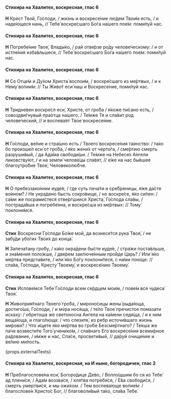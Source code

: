 #### Стихира на Хвалитех, воскресная, глас 6

**Н** Крест Твой, Го́споди, / жизнь и воскресе́ние лю́дем Твои́м есть, / и наде́ющеся нань, // Тебе́ воскре́сшаго Бо́га на́шего пое́м: поми́луй нас.

#### Стихира на Хвалитех, воскресная, глас 6

**Н** Погребе́ние Твое́, Влады́ко, / рай отве́рзе ро́ду челове́ческому: / и от истле́ния изба́вльшеся, // Тебе́ воскре́сшаго Бо́га на́шего пое́м: поми́луй нас.

#### Стихира на Хвалитех, воскресная, глас 6

**Н** Со Отце́м и Ду́хом Христа́ воспои́м, / воскре́сшаго из ме́ртвых, / и к Нему́ вопии́м: // Ты Живо́т еси́ наш и Воскресе́ние, поми́луй нас.

#### Стихира на Хвалитех, воскресная, глас 6

**Н** Тридне́вен воскре́сл еси́, Христе, от гро́ба / я́коже пи́сано есть, / совоздви́гнувый пра́отца на́шего. / Те́мже Тя и сла́вит род челове́ческий, // и воспева́ет Твое́ воскресе́ние.

#### Стихира на Хвалитех, воскресная, глас 6

**Н** Го́споди, ве́лие и стра́шно есть / Твоего́ воскресе́ния та́инство: / та́ко бо произше́л еси́ от гро́ба, / я́ко жени́х от черто́га, / сме́ртию смерть разруши́вый, / да Ада́ма свободи́ши. / Те́мже на Небесе́х А́нгели ликовству́ют, / и на земли́ челове́цы сла́вят, // е́же на нас бы́вшее благоутро́бие Твое́, Человеколю́бче.

#### Стихира на Хвалитех, воскресная, глас 6

**Н** О пребеззако́ннии иуде́е, / где суть печа́ти и сре́бреницы, я́же да́сте во́ином? / Не укра́дено бысть сокро́вище, / но воскре́се, я́ко си́лен: / са́ми же посрами́стеся отве́ргшиися Христа́, Го́спода сла́вы, / пострада́вша и погребе́нна, и воскре́сша из ме́ртвых: // Тому́ поклони́мся.

#### Стихира на Хвалитех, воскресная, глас 6

**Стих** Воскресни́ Го́споди Бо́же мой, да вознесе́тся рука́ Твоя́, / не забу́ди убо́гих Твои́х до конца́.

**Н** Запеча́тану гро́бу, / ка́ко окра́дени бы́сте иуде́е, / стра́жи поста́вльше, и зна́мения поло́жше, / две́рем заключе́нным про́йде Царь? / Или́ я́ко ме́ртва предста́вите, / или́ я́ко Бо́гу поклони́теся, с на́ми пою́ще: // сла́ва, Го́споди, Кресту́ Твоему́, и воскресе́нию Твоему́.

#### Стихира на Хвалитех, воскресная, глас 6

**Стих** Испове́мся Тебе́ Го́споди всем се́рдцем мои́м, / пове́м вся чудеса́ Твоя́.

**Н** Живоприя́тнаго Твоего́ гро́ба, / мироно́сицы жены́ рыда́юща, достиго́ша, Го́споди, / и мv́ра носяща, / те́ло Твое́ пречистое помазати искаху: / обретоша же светоносна Ангела на ка́мени седя́ща, / и к ним веща́юща, и глаго́люща: / что слезите́, из ребр источи́вшаго жизнь ми́рови? / Что и́щете я́ко ме́ртва во гро́бе Безсме́ртнаго? / Те́кша же па́че возвести́те Того́ ученико́м, / сла́внаго Его́ воскресе́ния всеми́рное ра́дование, / и́мже и нас, Спа́се, просвети́вый, // да́руй очище́ние и ве́лию ми́лость.

{props.externalTexts}

#### Стихира на Хвалитех, воскресная, на И ныне, богородичен, глас 2

**Н** Преблагослове́на еси́, Богоро́дице Де́во, / Вопло́щшим бо ся из Тебе́ ад плени́ся, / Ада́м воззва́ся, / кля́тва потреби́ся, / Е́ва свободи́ся, / смерть умертви́ся, и мы ожи́хом. / Тем воспева́юще вопие́м: / благослове́н Христо́с Бог, // благоволи́вый та́ко, сла́ва Тебе́.
